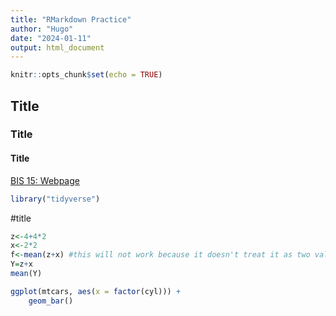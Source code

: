 ```yaml
---
title: "RMarkdown Practice"
author: "Hugo"
date: "2024-01-11"
output: html_document
---
```


```r
knitr::opts_chunk$set(echo = TRUE)
```

## Title 
### Title
#### Title

[BIS 15: Webpage](url)
```r
library("tidyverse")


```
#title
```r
z<-4+4*2
x<-2*2
f<-mean(z+x) #this will not work because it doesn't treat it as two values so it iwll just diplay the addition and assign it to the variable f
Y=z+x
mean(Y)
```

```r
ggplot(mtcars, aes(x = factor(cyl))) +
    geom_bar()
````

